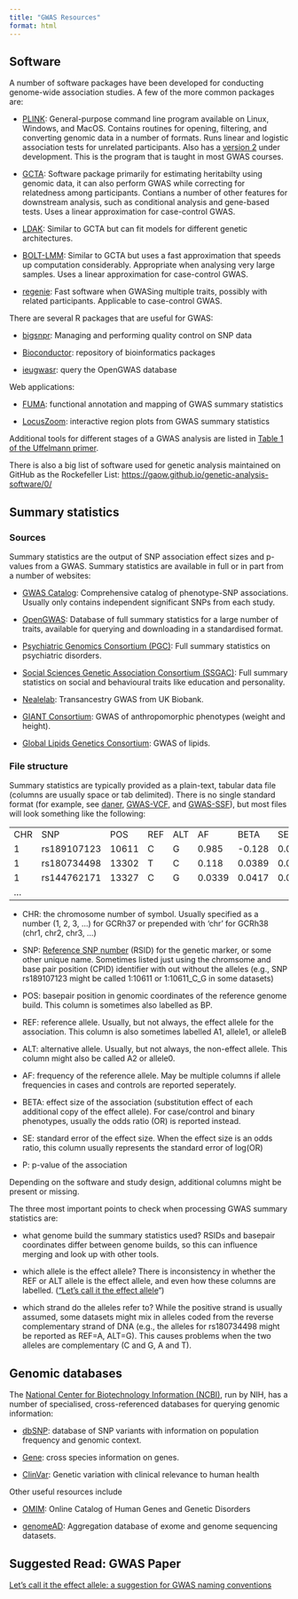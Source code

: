 ```yaml
---
title: "GWAS Resources"
format: html
---
```


## Software

A number of software packages have been developed for conducting genome-wide association studies. A few of the more common packages are:

-   [PLINK](https://www.cog-genomics.org/plink/1.9/): General-purpose command line program available on Linux, Windows, and MacOS. Contains routines for opening, filtering, and converting genomic data in a number of formats. Runs linear and logistic association tests for unrelated participants. Also has a [version 2](https://www.cog-genomics.org/plink/2.0/) under development. This is the program that is taught in most GWAS courses.

-   [GCTA](https://yanglab.westlake.edu.cn/software/gcta): Software package primarily for estimating heritabilty using genomic data, it can also perform GWAS while correcting for relatedness among participants. Contians a number of other features for downstream analysis, such as conditional analysis and gene-based tests. Uses a linear approximation for case-control GWAS.

-   [LDAK](https://dougspeed.com/): Similar to GCTA but can fit models for different genetic architectures.

-   [BOLT-LMM](https://alkesgroup.broadinstitute.org/BOLT-LMM/BOLT-LMM_manual.html): Similar to GCTA but uses a fast approximation that speeds up computation considerably. Appropriate when analysing very large samples. Uses a linear approximation for case-control GWAS.

-   [regenie](https://rgcgithub.github.io/regenie/): Fast software when GWASing multiple traits, possibly with related participants. Applicable to case-control GWAS.

There are several R packages that are useful for GWAS:

-   [bigsnpr](https://privefl.github.io/bigsnpr): Managing and performing quality control on SNP data

-   [Bioconductor](https://bioconductor.org/): repository of bioinformatics packages

-   [ieugwasr](https://github.com/MRCIEU/ieugwasr): query the OpenGWAS database

Web applications:

-   [FUMA](https://fuma.ctglab.nl/): functional annotation and mapping of GWAS summary statistics

-   [LocusZoom](http://locuszoom.org/): interactive region plots from GWAS summary statistics

Additional tools for different stages of a GWAS analysis are listed in [Table 1 of the Uffelmann primer](https://www.nature.com/articles/s43586-021-00056-9/tables/1).

There is also a big list of software used for genetic analysis maintained on GitHub as the Rockefeller List: <https://gaow.github.io/genetic-analysis-software/0/>

## Summary statistics

### **Sources**

Summary statistics are the output of SNP association effect sizes and p-values from a GWAS. Summary statistics are available in full or in part from a number of websites:

-   [GWAS Catalog](https://www.ebi.ac.uk/gwas/): Comprehensive catalog of phenotype-SNP associations. Usually only contains independent significant SNPs from each study.

-   [OpenGWAS](https://gwas.mrcieu.ac.uk/): Database of full summary statistics for a large number of traits, available for querying and downloading in a standardised format.

-   [Psychiatric Genomics Consortium (PGC)](https://pgc.unc.edu/for-researchers/download-results/): Full summary statistics on psychiatric disorders.

-   [Social Sciences Genetic Association Consortium (SSGAC)](https://www.thessgac.org/): Full summary statistics on social and behavioural traits like education and personality.

-   [Nealelab](https://www.nealelab.is/uk-biobank): Transancestry GWAS from UK Biobank.

-   [GIANT Consortium](https://portals.broadinstitute.org/collaboration/giant/index.php/GIANT_consortium_data_files): GWAS of anthropomorphic phenotypes (weight and height).

-   [Global Lipids Genetics Consortium](https://www.lipidgenetics.org/): GWAS of lipids.

### **File structure**

Summary statistics are typically provided as a plain-text, tabular data file (columns are usually space or tab delimited). There is no single standard format (for example, see [daner](https://docs.google.com/document/d/1TWIhr8-qpCXB13WCXcU1_HDio8lC_MeWoAg2jlggrtU/edit), [GWAS-VCF,](https://github.com/MRCIEU/gwas-vcf-specification) and [GWAS-SSF](https://ebispot.github.io/gwas-blog/new-standard-for-gwas-summary-statistics)), but most files will look something like the following:

|     |             |       |     |     |        |        |        |        |
|-----|-------------|-------|-----|-----|--------|--------|--------|--------|
| CHR | SNP         | POS   | REF | ALT | AF     | BETA   | SE     | P      |
| 1   | rs189107123 | 10611 | C   | G   | 0.985  | -0.128 | 0.0761 | 0.0926 |
| 1   | rs180734498 | 13302 | T   | C   | 0.118  | 0.0389 | 0.0278 | 0.162  |
| 1   | rs144762171 | 13327 | C   | G   | 0.0339 | 0.0417 | 0.049  | 0.394  |
| ... |             |       |     |     |        |        |        |        |

-   CHR: the chromosome number of symbol. Usually specified as a number (1, 2, 3, ...) for GCRh37 or prepended with 'chr' for GCRh38 (chr1, chr2, chr3, ...)

-   SNP: [Reference SNP number](https://www.ncbi.nlm.nih.gov/snp/docs/RefSNP_about/) (RSID) for the genetic marker, or some other unique name. Sometimes listed just using the chromsome and base pair position (CPID) identifier with out without the alleles (e.g., SNP rs189107123 might be called 1:10611 or 1:10611_C_G in some datasets)

-   POS: basepair position in genomic coordinates of the reference genome build. This column is sometimes also labelled as BP.

-   REF: reference allele. Usually, but not always, the effect allele for the association. This column is also sometimes labelled A1, allele1, or alleleB

-   ALT: alternative allele. Usually, but not always, the non-effect allele. This column might also be called A2 or allele0.

-   AF: frequency of the reference allele. May be multiple columns if allele frequencies in cases and controls are reported seperately.

-   BETA: effect size of the association (substitution effect of each additional copy of the effect allele). For case/control and binary phenotypes, usually the odds ratio (OR) is reported instead.

-   SE: standard error of the effect size. When the effect size is an odds ratio, this column usually represents the standard error of log(OR)

-   P: p-value of the association

Depending on the software and study design, additional columns might be present or missing.

The three most important points to check when processing GWAS summary statistics are:

-   what genome build the summary statistics used? RSIDs and basepair coordinates differ between genome builds, so this can influence merging and look up with other tools.

-   which allele is the effect allele? There is inconsistency in whether the REF or ALT allele is the effect allele, and even how these columns are labelled. (["Let's call it the effect allele](https://academic.oup.com/ije/article/49/5/1734/5900777)")

-   which strand do the alleles refer to? While the positive strand is usually assumed, some datasets might mix in alleles coded from the reverse complementary strand of DNA (e.g., the alleles for rs180734498 might be reported as REF=A, ALT=G). This causes problems when the two alleles are complementary (C and G, A and T).

## Genomic databases

The [National Center for Biotechnology Information (NCBI)](https://www.ncbi.nlm.nih.gov/), run by NIH, has a number of specialised, cross-referenced databases for querying genomic information:

-   [dbSNP](https://www.ncbi.nlm.nih.gov/snp/): database of SNP variants with information on population frequency and genomic context.

-   [Gene](https://www.ncbi.nlm.nih.gov/gene/): cross species information on genes.

-   [ClinVar](https://www.ncbi.nlm.nih.gov/clinvar/): Genetic variation with clinical relevance to human health

Other useful resources include

-   [OMIM](https://omim.org/): Online Catalog of Human Genes and Genetic Disorders

-   [genomeAD](http://www.gnomad-sg.org/): Aggregation database of exome and genome sequencing datasets.

## Suggested Read: GWAS Paper

[Let’s call it the effect allele: a suggestion for GWAS naming conventions](files/Let’s_call_it_the%20effect%20allele_a_suggestion_for_GWAS_naming_conventions.pdf)
